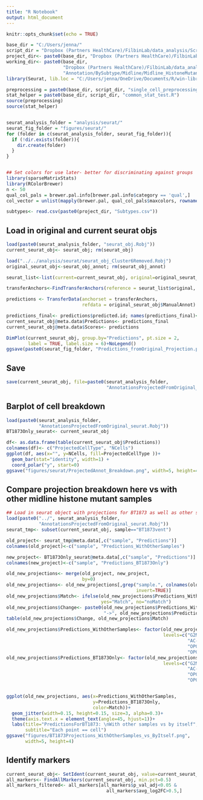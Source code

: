 ---
title: "R Notebook"
output: html_document
---

```{r}
knitr::opts_chunk$set(echo = TRUE)

base_dir = "C:/Users/jenna/"
script_dir = "Dropbox (Partners HealthCare)/FilbinLab/data_analysis/Scripts/"
project_dir<- paste0(base_dir, "Dropbox (Partners HealthCare)/FilbinLab/data_analysis/Projects/Immune/")
working_dir<- paste0(base_dir, 
                     "Dropbox (Partners HealthCare)/FilbinLab/data_analysis/Projects/Immune/",
                     "Annotation/BySubtype/Midline/Midline_HistoneMutant/WithNewSample/BT1873Only/")
library(Seurat, lib.loc = "C:/Users/jenna/OneDrive/Documents/R/win-library/4.0/Seurat/V4") 

preprocessing = paste0(base_dir, script_dir, "single_cell_preprocessing_helper_functions.R")
stat_helper = paste0(base_dir, script_dir, "common_stat_test.R")
source(preprocessing)
source(stat_helper)


seurat_analysis_folder = "analysis/seurat/"
seurat_fig_folder = "figures/seurat/"
for (folder in c(seurat_analysis_folder, seurat_fig_folder)){
  if (!dir.exists(folder)){
    dir.create(folder)
  }
}


## Set colors for use later- better for discriminating against groups
library(sparseMatrixStats)
library(RColorBrewer)
n <- 50
qual_col_pals = brewer.pal.info[brewer.pal.info$category == 'qual',]
col_vector = unlist(mapply(brewer.pal, qual_col_pals$maxcolors, rownames(qual_col_pals)))

subtypes<- read.csv(paste0(project_dir, "Subtypes.csv"))
```

## Load in original and current seurat objs
```{r}
load(paste0(seurat_analysis_folder, "seurat_obj.Robj"))
current_seurat_obj<- seurat_obj; rm(seurat_obj)

load("../../analysis/seurat/seurat_obj_Cluster6Removed.Robj")
original_seurat_obj<-seurat_obj_annot; rm(seurat_obj_annot)
```


```{r}
seurat_list<-list(current=current_seurat_obj, original=original_seurat_obj)

transferAnchors<-FindTransferAnchors(reference = seurat_list$original, query=seurat_list$current)

predictions <- TransferData(anchorset = transferAnchors, 
                            refdata = original_seurat_obj$ManualAnnot)

predictions_final<- predictions$predicted.id; names(predictions_final)<- rownames(predictions)
current_seurat_obj@meta.data$Predictions<- predictions_final
current_seurat_obj@meta.data$Scores<- predictions

DimPlot(current_seurat_obj, group.by="Predictions", pt.size = 2,
        label = TRUE, label.size = 6)+NoLegend()
ggsave(paste0(seurat_fig_folder, "Predictions_fromOriginal_Projection.png"), width=5, height=5)
```
## Save
```{r}
save(current_seurat_obj, file=paste0(seurat_analysis_folder,
                                     "AnnotationsProjectedFromOriginal_seurat.Robj"))
```

## Barplot of cell breakdown
```{r}
load(paste0(seurat_analysis_folder,
            "AnnotationsProjectedFromOriginal_seurat.Robj"))
BT1873Only_seurat<- current_seurat_obj

df<- as.data.frame(table(current_seurat_obj$Predictions))
colnames(df)<- c("ProjectedCellType", "NCells")
ggplot(df, aes(x="", y=NCells, fill=ProjectedCellType ))+
  geom_bar(stat="identity", width=1) +
  coord_polar("y", start=0)
ggsave("figures/seurat/ProjectedAnnot_Breakdown.png", width=5, height=4)
```

## Compare projection breakdown here vs with other midline histone mutant samples
```{r}
## Load in seurat object with projections for BT1873 as well as other samples
load(paste0("../", seurat_analysis_folder,
            "AnnotationsProjectedFromOriginal_seurat.Robj"))
seurat_tmp<- subset(current_seurat_obj, sample=="BT1873vent")

old_project<- seurat_tmp@meta.data[,c("sample", "Predictions")]
colnames(old_project)<-c("sample", "Predictions_WithOtherSamples")

new_project<- BT1873Only_seurat@meta.data[,c("sample", "Predictions")]
colnames(new_project)<-c("sample", "Predictions_BT1873Only")

old_new_projections<- merge(old_project, new_project,
                            by=0)
old_new_projections<- old_new_projections[,grep("sample.", colnames(old_new_projections),
                                                invert=TRUE)]
old_new_projections$Match<- ifelse(old_new_projections$Predictions_WithOtherSamples==old_new_projections$Predictions_BT1873Only,
                                   yes="Match", no="noMatch")
old_new_projections$Change<- paste0(old_new_projections$Predictions_WithOtherSamples,
                                    "->", old_new_projections$Predictions_BT1873Only)
table(old_new_projections$Change, old_new_projections$Match)

old_new_projections$Predictions_WithOtherSamples<- factor(old_new_projections$Predictions_WithOtherSamples,
                                                          levels=c("G2M", "S-Phase",
                                                                   "AC-like",
                                                                   "OPC-like", "OPC-like_Alt",
                                                                   "OPC-like_Ribosomal"))
old_new_projections$Predictions_BT1873Only<- factor(old_new_projections$Predictions_BT1873Only,
                                                          levels=c("G2M", "S-Phase",
                                                                   "AC-like",
                                                                   "OPC-like", "OPC-like_Alt",
                                                                   "OPC-like_Ribosomal"))


ggplot(old_new_projections, aes(x=Predictions_WithOtherSamples,
                                y=Predictions_BT1873Only,
                                color=Match))+
  geom_jitter(width=0.15, height=0.15, size=3, alpha=0.3)+
  theme(axis.text.x = element_text(angle=45, hjust=1))+
  labs(title="PredictionsForBT1873: \nWith other samples vs by itself",
       subtitle="Each point == cell")
ggsave("figures/BT1873Projections_WithOtherSamples_vs_ByItself.png",
       width=5, height=4)
```




## Identify markers
```{r}
current_seurat_obj<- SetIdent(current_seurat_obj, value=current_seurat_obj$Predictions)
all_markers<- FindAllMarkers(current_seurat_obj, min.pct=0.5)
all_markers_filtered<- all_markers[all_markers$p_val_adj<0.05 &
                                     all_markers$avg_log2FC>0.5,]
```


